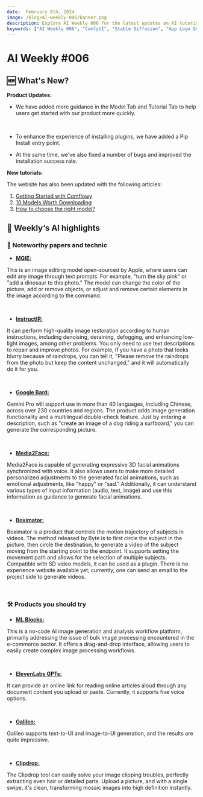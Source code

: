```yaml
---
date:  February 8th, 2024
image: /blog/AI-weekly-006/banner.png
description: Explore AI Weekly 006 for the latest updates on AI tutorials and technologies. Learn about App logo generation with ComfyUI, Stable Diffusion, Mobile ALOHA, IP-Adapter-FaceID, and more. Stay updated with AI advancements and ComfyUI.
keywords: ["AI Weekly 006", "ComfyUI", "Stable Diffusion", "App Logo Generation", "AI Tutorials", "AI Technologies", "Mobile ALOHA", "IP-Adapter-FaceID", "AI Advancements", "AI Updates", "AI News", "AI Papers", "AI Products", "Convai", "ControlNet", "Cloud Installation", "ComfyUI Basic", "Image-to-Image", "Phi-2"]
---
```


# AI Weekly #006


## 🆕 What's New?
**Product Updates:**
<br/>
<PhotoProvider>
  <PhotoView src="/space/002.png">
    <img src="/space/002.png" alt="" className='rounded-lg'/>
  </PhotoView>
</PhotoProvider>

- We have added more guidance in the Model Tab and Tutorial Tab to help users get started with our product more quickly.

<br/>
<PhotoProvider>
  <PhotoView src="/space/003.png">
    <img src="/space/003.png" alt="" className='rounded-lg'/>
  </PhotoView>
</PhotoProvider>

- To enhance the experience of installing plugins, we have added a Pip Install entry point.

- At the same time, we've also fixed a number of bugs and improved the installation success rate.

**New tutorials:**

The website has also been updated with the following articles:
1. [Getting Started with Comflowy](https://www.comflowy.com/introduction/new-to-comflowy)
2. [10 Models Worth Downloading](https://www.comflowy.com/blog/ten-models-worth-downloading)
3. [How to choose the right model?](https://www.comflowy.com/blog/how-to-choose-a-model)


## 🤩  Weekly‘s AI highlights

### 📄 Noteworthy papers and technic

* [**MGIE:**](https://openreview.net/forum?id=S1RKWSyZ2Y)

This is an image editing model open-sourced by Apple, where users can edit any image through text prompts. For example, "turn the sky pink" or "add a dinosaur to this photo." The model can change the color of the picture, add or remove objects, or adjust and remove certain elements in the image according to the command.

<br/>
<PhotoProvider>
  <PhotoView src="/blog/AI-weekly-006/001.png">
    <img src="/blog/AI-weekly-006/001.png" alt="" />
  </PhotoView>
</PhotoProvider>

* [**InstructIR:**](https://arxiv.org/abs/2401.16468)

It can perform high-quality image restoration according to human instructions, including denoising, deraining, defogging, and enhancing low-light images, among other problems. You only need to use text descriptions to repair and improve photos. For example, if you have a photo that looks blurry because of raindrops, you can tell it, "Please remove the raindrops from the photo but keep the content unchanged," and it will automatically do it for you.

<br/>
<PhotoProvider>
  <PhotoView src="/blog/AI-weekly-006/002.png">
    <img src="/blog/AI-weekly-006/002.png" alt="" />
  </PhotoView>
</PhotoProvider>

* [**Google Bard:**](https://blog.google/products/bard/google-bard-gemini-pro-image-generation/)

Gemini Pro will support use in more than 40 languages, including Chinese, across over 230 countries and regions. The product adds image generation functionality and a multilingual double-check feature. Just by entering a description, such as "create an image of a dog riding a surfboard," you can generate the corresponding picture.

<br/>
<PhotoProvider>
  <PhotoView src="/blog/AI-weekly-006/003.png">
    <img src="/blog/AI-weekly-006/003.png" alt="" />
  </PhotoView>
</PhotoProvider>

* [**Media2Face:**](https://arxiv.org/abs/2401.15687)

Media2Face is capable of generating expressive 3D facial animations synchronized with voice. It also allows users to make more detailed personalized adjustments to the generated facial animations, such as emotional adjustments, like "happy" or "sad." Additionally, it can understand various types of input information (audio, text, image) and use this information as guidance to generate facial animations.

<br/>
<PhotoProvider>
  <PhotoView src="/blog/AI-weekly-006/004.png">
    <img src="/blog/AI-weekly-006/004.png" alt="" />
  </PhotoView>
</PhotoProvider>

* [**Boximator:**](https://boximator.github.io/)

Boximator is a product that controls the motion trajectory of subjects in videos. The method released by Byte is to first circle the subject in the picture, then circle the destination, to generate a video of the subject moving from the starting point to the endpoint. It supports setting the movement path and allows for the selection of multiple subjects. Compatible with SD video models, it can be used as a plugin. There is no experience website available yet; currently, one can send an email to the project side to generate videos.

<br/>
<PhotoProvider>
  <PhotoView src="/blog/AI-weekly-006/005.png">
    <img src="/blog/AI-weekly-006/005.png" alt="" />
  </PhotoView>
</PhotoProvider>

### 🛠️ Products you should try

* [**ML Blocks:**](https://www.mlblocks.com/)

This is a no-code AI image generation and analysis workflow platform, primarily addressing the issue of bulk image processing encountered in the e-commerce sector. It offers a drag-and-drop interface, allowing users to easily create complex image processing workflows.

<br/>
<PhotoProvider>
  <PhotoView src="/blog/AI-weekly-006/006.png">
    <img src="/blog/AI-weekly-006/006.png" alt="" />
  </PhotoView>
</PhotoProvider>

* [**ElevenLabs GPTs:**](https://chat.openai.com/g/g-h0lbLuFF1-elevenlabs-text-to-speech)

It can provide an online link for reading online articles aloud through any document content you upload or paste. Currently, it supports five voice options.

<br/>
<PhotoProvider>
  <PhotoView src="/blog/AI-weekly-006/007.png">
    <img src="/blog/AI-weekly-006/007.png" alt="" />
  </PhotoView>
</PhotoProvider>

* [**Galileo:**](https://www.usegalileo.ai/explore)

Galileo supports text-to-UI and image-to-UI generation, and the results are quite impressive.

<br/>
<PhotoProvider>
  <PhotoView src="/blog/AI-weekly-006/008.png">
    <img src="/blog/AI-weekly-006/008.png" alt="" />
  </PhotoView>
</PhotoProvider>

* [**Clipdrop:**](https://clipdrop.co/)

The Clipdrop tool can easily solve your image clipping troubles, perfectly extracting even hair or detailed parts. Upload a picture, and with a single swipe, it's clean, transforming mosaic images into high definition instantly.

<br/>
<PhotoProvider>
  <PhotoView src="/blog/AI-weekly-006/009.png">
    <img src="/blog/AI-weekly-006/009.png" alt="" />
  </PhotoView>
</PhotoProvider>

<Subscribe />










